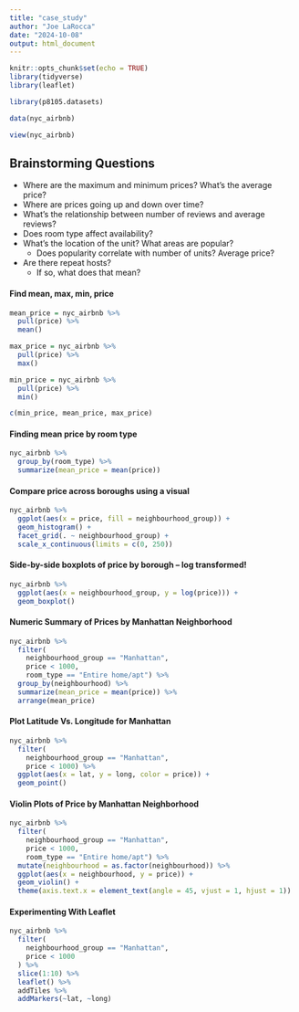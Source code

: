 ```yaml
---
title: "case_study"
author: "Joe LaRocca"
date: "2024-10-08"
output: html_document
---
```


```r
knitr::opts_chunk$set(echo = TRUE)
library(tidyverse)
library(leaflet)
```

```r
library(p8105.datasets)

data(nyc_airbnb)
```

```r

view(nyc_airbnb)

```

## Brainstorming Questions

* Where are the maximum and minimum prices? What's the average price?
* Where are prices going up and down over time?
* What's the relationship between number of reviews and average reviews?
* Does room type affect availability?
* What's the location of the unit? What areas are popular?
  * Does popularity correlate with number of units? Average price?
* Are there repeat hosts?
  * If so, what does that mean?
  
#### Find mean, max, min, price  

```r

mean_price = nyc_airbnb %>%
  pull(price) %>%
  mean()

max_price = nyc_airbnb %>%
  pull(price) %>%
  max()

min_price = nyc_airbnb %>%
  pull(price) %>%
  min()

c(min_price, mean_price, max_price)

```

#### Finding mean price by room type

```r

nyc_airbnb %>%
  group_by(room_type) %>%
  summarize(mean_price = mean(price))

```

#### Compare price across boroughs using a visual

```r

nyc_airbnb %>%
  ggplot(aes(x = price, fill = neighbourhood_group)) +
  geom_histogram() + 
  facet_grid(. ~ neighbourhood_group) +   
  scale_x_continuous(limits = c(0, 250))

```

#### Side-by-side boxplots of price by borough -- log transformed!

```r

nyc_airbnb %>%
  ggplot(aes(x = neighbourhood_group, y = log(price))) +
  geom_boxplot()

```

#### Numeric Summary of Prices by Manhattan Neighborhood

```r

nyc_airbnb %>%
  filter(
    neighbourhood_group == "Manhattan",
    price < 1000,
    room_type == "Entire home/apt") %>%
  group_by(neighbourhood) %>%
  summarize(mean_price = mean(price)) %>%
  arrange(mean_price)

```

#### Plot Latitude Vs. Longitude for Manhattan

```r

nyc_airbnb %>%
  filter(
    neighbourhood_group == "Manhattan",
    price < 1000) %>%
  ggplot(aes(x = lat, y = long, color = price)) +
  geom_point()

```

#### Violin Plots of Price by Manhattan Neighborhood

```r

nyc_airbnb %>%
  filter(
    neighbourhood_group == "Manhattan",
    price < 1000,
    room_type == "Entire home/apt") %>%
  mutate(neighbourhood = as.factor(neighbourhood)) %>%
  ggplot(aes(x = neighbourhood, y = price)) + 
  geom_violin() +
  theme(axis.text.x = element_text(angle = 45, vjust = 1, hjust = 1))

```

#### Experimenting With Leaflet

```r

nyc_airbnb %>%
  filter(
    neighbourhood_group == "Manhattan",
    price < 1000
  ) %>%
  slice(1:10) %>%
  leaflet() %>%
  addTiles %>%
  addMarkers(~lat, ~long)

```

